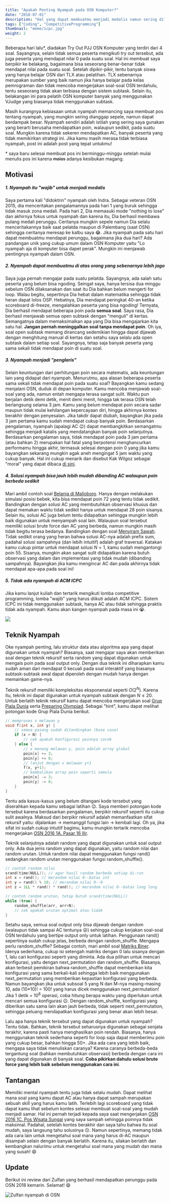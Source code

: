 ```yaml
---
title: "Apakah Penting Nyampah pada OSN Komputer?"
date: "2018-07-01"
description: "Hal yang dapat membuatmu menjadi medalis namun sering dilupakan."
tags: ["Coding", "CompetitiveProgramming"]
thumbnail: "meme/icpc.jpg"
weight: 2
---
```


Beberapa hari lalu*, diadakan Try Out PJJ OSN Komputer yang terdiri dari 4 soal. Sayangnya, selain tidak semua peserta mengikuti try out tersebut, ada juga peserta yang mendapat nilai 0 pada suatu soal. Hal ini membuat saya berpikir ke belakang, bagaimana bisa seseorang benar-benar tidak mendapat nilai pada suatu soal. Setelah dipikir-pikir, tentu banyak siswa yang hanya belajar OSN dari TLX atau pelatihan. TLX sebenarnya merupakan sumber yang baik namun jika hanya belajar pada kelas pemrograman dan tidak mencoba mengerjakan soal-soal OSN terdahulu, tentu seseorang tidak akan terbiasa dengan sistem subtask. Selain itu, belakangan ini para pelatih OSN komputer banyak yang menggunakan VJudge yang biasanya tidak menggunakan subtask.

Masih kurangnya kebiasaan untuk nyampah memancing saya membuat pos tentang nyampah, yang mungkin sering dianggap sepele, namun dapat berdampak besar. Nyampah sendiri adalah istilah yang sering saya gunakan yang berarti berusaha mendapatkan poin, walaupun sedikit, pada suatu soal. Mungkin karena tidak sekeren mendapatkan AC, banyak peserta yang tidak memikirkan strategi ini. Jika kamu masih merasa tidak terbiasa nyampah, post ini adalah post yang tepat untukmu!

\* saya baru selesai membuat pos ini berminggu-minggu setelah mulai menulis pos ini karena ~~malas~~ adanya kesibukan magang.

## Motivasi
##### **1. Nyampah itu "wajib" untuk menjadi medalis**
Saya pertama kali "didoktrin" nyampah oleh Indra. Sebagai veteran OSN 2015, dia menceritakan pengalamannya pada hari 1 yang buruk sehingga tidak masuk zona medali. Pada hari 2, Dia memasuki mode "nothing to lose" dan akhirnya fokus untuk nyampah dan karena itu, Dia berhasil membawa pulang medali perunggu. Ceritanya mungkin sepele namun Dia selalu menceritakannya baik saat pelatda maupun di Palembang (saat OSN) sehingga ceritanya meresap ke kalbu saya :joy:. Jika nyampah pada satu hari dapat membuatmu mendapat perunggu, bagaimana jika dua hari? Ada pandangan unik yang cukup umum dalam OSN Komputer yaitu "Lo nyampah aja di komputer bisa dapet perak". Mungkin ini menjawab pentingnya nyampah dalam OSN.

##### **2. Nyampah dapat membuatmu di atas orang yang sebenarnya lebih jago**
Saya juga pernah mengajar pada suatu pelatda. Sayangnya, ada salah satu peserta yang belum bisa ngoding. Seingat saya, hanya tersisa dua minggu sebelum OSN dilaksanakan dan saat itu Dia bahkan belum mengerti for loop. Walau begitu, sepertinya Dia hebat dalam matematika sehingga tidak heran dapat lolos OSP. Hebatnya, Dia mendapat peringkat 40-an ketika scoreboard di-freeze, mengalahkan peserta yang bisa ngoding! Ternyata, Dia berhasil mendapat beberapa poin pada **semua soal**. Saya rasa, Dia berhasil menjawab semua open subtask dengan "menguli" di kertas. Semangatnya dalam memaksimalkan apa yang Dia bisa mengajarkan kita satu hal. **Jangan pernah meninggalkan soal tanpa mendapat poin**. Oh iya, soal open subtask memang dirancang sedemikian hingga dapat dijawab dengan menghitung manual di kertas dan setahu saya selalu ada open subtask dalam setiap soal. Sayangnya, tetap saja banyak peserta yang sama sekali tidak mendapat poin di suatu soal.

##### **3. Nyampah menjadi "penglaris"**
Selain keuntungan dari perhitungan poin secara matematis, ada keuntungan lain yang didapat dari nyampah. Menurutmu, apa alasan beberapa peserta sama sekali tidak mendapat poin pada suatu soal? Bayangkan kamu sedang menjalani OSN, duduk di depan komputer. Kamu mencoba menjawab soal-soal yang ada, namun entah mengapa terasa sangat sulit. Waktu pun berjalan detik demi detik, menit demi menit, hingga tak terasa OSN telah berlangsung selama 3 jam. Kamu yang belum mendapat poin secara sadar maupun tidak mulai kehilangan kepercayaan diri, hingga akhirnya kontes berakhir dengan penyesalan. Jika takdir dapat diubah, bayangkan jika pada 3 jam pertama kamu sudah mendapat cukup banyak poin. Berdasarkan pengalaman, nyampah (apalagi AC :wink:) dapat membangkitkan semangatmu sehingga menjadi katalis yang mendatangkan banyak poin selanjutnya. Berdasarkan pengalaman saya, tidak mendapat poin pada 3 jam pertama (atau bahkan 2) merupakan hal fatal yang berpotensi menghancurkan performamu hingga akhir, termasuk selesai dengan poin 0 yang jika kamu bayangkan sekarang mungkin agak aneh mengingat 5 jam waktu yang cukup banyak. Hal ini cukup menarik dan disebut Kak Wilgoz sebagai "moral" yang dapat dibaca [di sini](http://kupaskode.blogspot.com/2018/06/strategi-kontes-icpc.html).

##### **4. Solusi nyampah bisa jauh lebih mudah dibanding AC walaupun poin berbeda sedikit**
Mari ambil contoh soal [Belanja di Malioboro](https://training.ia-toki.org/problemsets/3/problems/7/). Hanya dengan melakukan simulasi posisi bebek, kita bisa mendapat poin 72 yang tentu tidak sedikit. Bandingkan dengan solusi AC yang membutuhkan observasi khusus dan dapat memakan waktu tidak sedikit hanya untuk mendapat 28 poin sisanya. Selain itu, solusi AC juga belum tentu didapatkan sehingga mungkin lebih baik digunakan untuk menyampah soal lain. Walaupun soal tersebut memiliki solusi brute force dan AC yang berbeda, namun mungkin masih tidak begitu terasa bedanya. Bandingkan dengan soal [Menyiram Sawah](https://training.ia-toki.org/problemsets/2/problems/5/). Tidak sedikit orang yang heran bahwa solusi AC-nya adalah prefix sum, padahal solusi sampahnya (dan lebih intuitif) adalah graf traversal. Katakan kamu cukup pintar untuk mendapat solusi $N = 1$, kamu sudah mengantongi poin 55. Sisanya, mungkin akan sangat sulit didapatkan karena butuh observasi yang dalam dan implementasi yang tidak mudah (dibanding sampahnya). Bayangkan jika kamu mengincar AC dan pada akhirnya tidak mendapat apa-apa pada soal ini!

##### **5. Tidak ada nyampah di ACM ICPC**
Jika kamu lanjut kuliah dan tertarik mengikuti lomba competitive programming, lomba "wajib" yang harus diikuti adalah ACM ICPC. Sistem ICPC ini tidak menggunakan subtask, hanya AC atau tidak sehingga praktis tidak ada nyampah. Kamu akan kangen nyampah pada masa ini :sob:.

![](meme/icpc.jpg)

## Teknik Nyampah
Oke nyampah penting, lalu struktur data atau algoritma apa yang dapat digunakan untuk nyampah? Biasanya, saat mengajar saya akan memberikan soal dengan teknik rekursif serta random yang dapat digunakan untuk mengais poin pada soal output only. Dengan dua teknik ini diharapkan kamu sudah aman dari mendapat 0 kecuali pada soal interaktif yang biasanya subtask-subtask awal dapat diperoleh dengan mudah hanya dengan memainkan game-nya.

Teknik rekursif memiliki kompleksitas eksponensial seperti $O(2^N)$. Karena itu, teknik ini dapat digunakan untuk nyampah subtask dengan $N \leq 20$. Untuk berlatih teknik rekursif kamu dapat mencoba mengerjakan soal [Grup Piala Dunia](https://training.ia-toki.org/training/curriculums/1/courses/11/chapters/52/problems/230/) serta [Preparing Olympiad](http://codeforces.com/problemset/problem/550/B). Sebagai "hint", kamu dapat melihat potongan kode Grup Piala Dunia berikut.

```cpp
// memproses x melawan y
void f(int x, int y) {
    // semua pasang sudah ditandingkan (base case)
    if (x > N) {
        // cek apakah konfigurasi poinnya cocok
    } else {
        // x menang melawan y, poin adalah array global
        poin[x] += 3;
        poin[y] += 0;
        // lanjut dengan x melawan y+1
        f(x, y+1);
        // kembalikan array poin seperti semula
        poin[x] -= 3;
        poin[y] -= 0;
    }
}
```
Tentu ada kasus-kasus yang belum ditangani kode tersebut yang diserahkan kepada kamu sebagai latihan :wink:. Saya memberi potongan kode tersebut karena berdasarkan pengalaman, berpikir rekursif seperti itu cukup sulit awalnya. Maksud dari berpikir rekursif adalah memanfaatkan sifat rekursif yaitu: dijalankan -> memanggil fungsi lain -> kembali lagi. Oh ya, jika sifat ini sudah cukup intuitif bagimu, kamu mungkin tertarik mencoba mengerjakan [OSN 2016 1A. Pasar 16 Ilir](https://training.ia-toki.org/problemsets/53/problems/254/).

Teknik selanjutnya adalah random yang dapat digunakan untuk soal output only. Ada dua jenis random yang dapat digunakan, yaitu random nilai dan random urutan. Untuk random nilai dapat menggunakan fungsi rand() sedangkan random urutan menggunakan fungsi random\_shuffle().

```cpp
// contoh random nilai
srand(time(NULL)); // agar hasil random berbeda setiap di-run
int x = rand(); // merandom nilai 0--batas int
int y = rand() % 10; // merandom nilai 0--9
int z = 1LL * rand() * rand(); // merandom nilai 0--batas long long

// contoh random urutan, tetap butuh srand(time(NULL))
while (true) {
    random_shuffle(arr, arr+N);
    // cek apakah urutan optimal atau tidak
}
```

Setahu saya, semua soal output only bisa dijawab dengan random (walaupun tidak sampai AC tentunya :stuck_out_tongue_winking_eye:) sehingga cukup kerjakan soal-soal OSN terdahulu yang bertipe output only untuk latihan. Penggunaan rand() sepertinya sudah cukup jelas, berbeda dengan random\_shuffle. Mengapa perlu random\_shuffle? Sebagai contoh, mari ambil soal [Matriks Biner](https://training.ia-toki.org/problemsets/52/problems/253/). Idenya sederhana, cukup isi setengah matriks dengan 0 lalu sisanya dengan 1, lalu cari konfigurasi seperti yang diminta. Ada dua pilihan untuk mencari konfigurasi, yaitu dengan next\_permutation dan random\_shuffle. Biasanya, akan terbesit pemikiran bahwa random\_shuffle dapat memberikan kita konfigurasi yang sama berkali-kali sehingga lebih baik menggunakan next\_permutation yang memberikan kepastian konfigurasi yang berbeda. Namun bayangkan jika untuk subsoal 5 yang N dan M-nya masing-masing 10, ada (10\*10)! = 100! yang harus dicek menggunakan next\_permutation! Jika 1 detik = $10^8$ operasi, coba hitung berapa waktu yang diperlukan untuk mencari semua konfigurasi :wink:. Dengan random\_shuffle, konfigurasi yang diberikan satu sama lain akan jauh berbeda, tidak seperti next\_permutation, sehingga peluang mendapatkan konfigurasi yang benar akan lebih besar.

Lalu apa hanya teknik tersebut yang dapat digunakan untuk nyampah? Tentu tidak. Bahkan, teknik tersebut seharusnya digunakan sebagai senjata terakhir, karena pasti hanya menghasilkan poin rendah. Biasanya, hanya menggunakan teknik sederhana seperti for loop saja dapat memberimu poin yang cukup besar, bahkan hingga 50+. Jika ada cara yang lebih baik, mengapa saya tidak menuliskan caranya? Karena caranya berbeda-beda tergantung soal (bahkan membutuhkan observasi) berbeda dengan cara ini yang dapat digunakan di banyak soal. **Coba pikirkan dahulu solusi brute force yang lebih baik sebelum menggunakan cara ini**.

## Tantangan
Memiliki mental nyampah tentu juga tidak selalu mudah. Dapat melihat mana soal yang kamu dapat AC atau hanya dapat sampah merupakan sebuah skill yang harus kamu latih. Terlebih lagi scoreboard yang tidak dapat kamu lihat sebelum kontes selesai membuat soal-soal yang mudah menjadi samar. Hal ini pernah terjadi kepada saya saat mengerjakan [OSN 2016 1C. Pos Wisata Sungai](https://training.ia-toki.org/problemsets/53/problems/256/) yang saya sampah sehingga poinnya tidak maksimal. Padahal, setelah kontes berakhir dan saya tahu bahwa itu soal mudah, saya langsung tahu solusinya :pensive:. Namun sepertinya, memang tidak ada cara lain untuk mengetahui soal mana yang harus di-AC maupun disampah selain dengan banyak berlatih. Karena itu, silakan berlatih dan kembangkan nalurimu untuk mengetahui soal mana yang mudah dan mana yang susah! :smile:

## Update
Berikut ini review dari Zulfan yang berhasil mendapatkan perunggu pada OSN 2018 kemarin. Selamat! :smile:

![Zulfan nyampah di OSN](zulfan.jpg)
